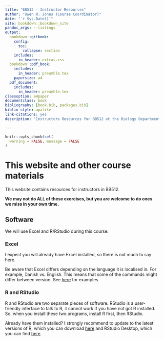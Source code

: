 ```yaml
--- 
title: "BB512 - Instructor Resources"
author: "Owen R. Jones (Course Coordinator)"
date: "`r Sys.Date()`"
site: bookdown::bookdown_site
pandoc_args: --listings
output:
  bookdown::gitbook:
    config:
      toc:
        collapse: section
    includes:
      in_header: extras.css
  bookdown::pdf_book:
    includes:
      in_header: preamble.tex
    papersize: a4
  pdf_document:
    includes:
      in_header: preamble.tex
classoption: a4paper
documentclass: book
bibliography: [book.bib, packages.bib]
biblio-style: apalike
link-citations: yes
description: "Instructors Resources for BB512 at the Biology Department, University of Southern Denmark"

---
```


```r
knitr::opts_chunk$set(
  warning = FALSE, message = FALSE
)
```

# This website and other course materials

This website contains resources for instructors in BB512.

**We may not do ALL of these exercises, but you are welcome to do ones we miss in your own time.**


## Software

We will use Excel and R/RStudio during this course.

### Excel

I expect you will already have Excel installed, so there is not much to say here.

Be aware that Excel differs depending on the language it is localised in. For example, Danish vs. English. This means that some of the commands might differ between version. 
See [here](https://easy-excel.com/excel-in-other-languages/excel-formulas-in-danish/) for examples.

### R and RStudio

R and RStudio are two separate pieces of software. RStudio is a user-friendly interface to talk to R, it cannot work if you have not got R installed. So, when you install these two programs, install R first, then RStudio.

Already have them installed?  I strongly recommend to update to the latest versions of R, which you can download [here](https://cran.r-project.org) and RStudio Desktop, which you can find [here](https://www.rstudio.com/products/rstudio/). 


